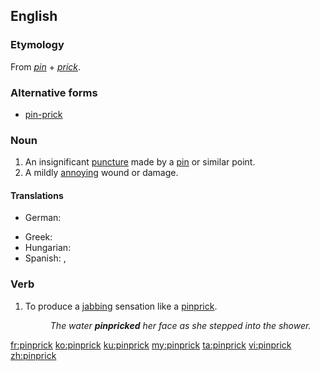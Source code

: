==English==

===Etymology===
From ''[[pin]]'' + ''[[prick]]''.

===Alternative forms===
* [[pin-prick]]

===Noun===
{{en-noun}}

# An insignificant [[puncture]] made by a [[pin]] or similar point.
# A mildly [[annoying]] wound or damage.

====Translations====
{{trans-top}}
* German: {{t|de|Nadelstich|m}}
{{trans-mid}}
* Greek: {{t|el|βελονιά|f}}
* Hungarian: {{t+|hu|tűszúrás}}
* Spanish: {{t|es|pinchazo|m}}, {{t|es|piquete|m}}
{{trans-bottom}}

===Verb===
{{en-verb}}

# {{context|transitive|lang=en}} To produce a [[jab]]bing sensation like a [[pinprick]].
#: ''The water '''pinpricked''' her face as she stepped into the shower.''

[[fr:pinprick]]
[[ko:pinprick]]
[[ku:pinprick]]
[[my:pinprick]]
[[ta:pinprick]]
[[vi:pinprick]]
[[zh:pinprick]]